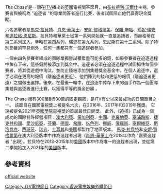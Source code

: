 {{Expand language|1=en|time=2022-01-26T04:19:40+00:00}}
''The Chase'''是一個在[[ITV|ITV]]播出的[[英國|英國]]電視問答節目，由[[布拉德利·沃爾什|布拉德利·沃爾什]]主持。參賽者與被稱為 "追逐者 "的專業問答者進行比賽，後者試圖阻止他們贏得現金獎勵。

六名追擊者是[[馬克·拉貝特|馬克·拉貝特]]、[[肖恩·華萊士|肖恩·華萊士]]、[[安妮·賀格爾第|安妮·賀格爾第]]、[[保羅·辛哈|保羅·辛哈]]、[[珍妮·瑞安|珍妮·瑞安]]和[[達拉格·恩尼斯|達拉格·恩尼斯]]。拉貝特和華萊士從第一系列開始就一直是追捕者，而赫格蒂在第二系列加入，辛哈在第四系列，瑞恩在第九系列，恩尼斯在第十三系列。除了特別節目的罕見例外，任何一集都只有一個追趕者參加。

一個由四名參賽者組成的團隊單獨嘗試積累盡可能多的錢，如果參賽者在追逐過程中倖存下來，這些錢將被添加到獎金中。追逐者必須在追逐過程中試圖抓住每個參賽者，將其從遊戲中淘汰，並防止錢被添加到集體獎金基金中。在個人追逐中，選手必須在更高的報價（離追逐者更近）、他們賺到的錢和更低的報價（離追逐者更遠）之間做出選擇。後來，在最後一輪中，在追逐中倖存下來的選手作為一個團隊集體與追逐者進行比賽，以獲得平等的獎金份額 。

The Chase 擁有300萬到500萬的固定觀眾，是ITV有史以來最成功的日間節目之一。  該節目在國家電視獎上被提名六次，在2016年、2017年和2019年獲獎。  它還被提名2021年[[英國學院電視獎|英國學院電視獎]]的首屆最佳日間獎。  此外，《追捕》已成為一個成功的國際特許經營項目：[[澳大利亞|澳大利亞]]、[[保加利亞|保加利亞]]、[[中國|中國]]、[[克羅地亞|克羅地亞]]、[[塞浦路斯|塞浦路斯]]、[[捷克共和國|捷克共和國]]、[[愛沙尼亞|愛沙尼亞]]、[[芬蘭|芬蘭]]、[[德國|德國]]、[[希臘|希臘]]、[[以色列|以色列]]、[[挪威|挪威]]、[[俄羅斯|俄羅斯]]、[[塞爾維亞|塞爾維亞]]、[[斯洛伐克|斯洛伐克]]、[[西班牙|西班牙]]、[[瑞典|瑞典]]、[[土耳其|土耳其]]和[[美國|美國]]都製作了地區版本。 [[馬克·拉貝特|馬克·拉貝特]]和[[安妮·賀格爾第|安妮·賀格爾第]]在澳大利亞版本中作為追趕者出現（[[肖恩-華萊士|肖恩-華萊士]]在2018年作為 "嘉賓追趕者 "出現）。拉貝特在2013-2015年的[[美國|美國]]版本中作為唯一的追趕者出現，並從第二季開始加入2021年的[[美國|美國]]版本。

==參考資料==
{{Reflist}}
[[Category:ITV電視節目|Category:ITV電視節目]]
[[Category:香港電視娛樂外購節目|Category:香港電視娛樂外購節目]]
[https://www.itv.com/hub/beat-the-chasers/2a6826 official website] {{Wayback|url=https://www.itv.com/hub/beat-the-chasers/2a6826 |date=20220517071239 }}